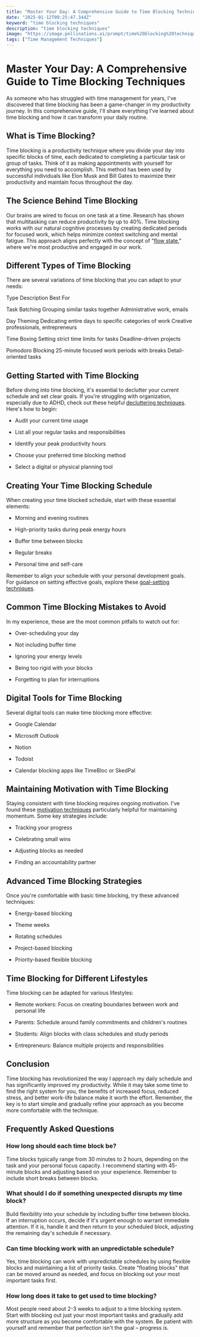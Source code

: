 ```yaml
---
title: "Master Your Day: A Comprehensive Guide to Time Blocking Techniques"
date: "2025-01-12T09:25:47.344Z"
keyword: "time blocking techniques"
description: "time blocking techniques"
image: "https://image.pollinations.ai/prompt/time%20blocking%20techniques%2C%20realistic%20photo%2C%20high%20quality%2C%204k?width=1024&height=1024&nologo=true"
tags: ["Time Management Techniques"]
---
```



# Master Your Day: A Comprehensive Guide to Time Blocking Techniques


As someone who has struggled with time management for years, I've discovered that time blocking has been a game-changer in my productivity journey. In this comprehensive guide, I'll share everything I've learned about time blocking and how it can transform your daily routine.



## What is Time Blocking?

Time blocking is a productivity technique where you divide your day into specific blocks of time, each dedicated to completing a particular task or group of tasks. Think of it as making appointments with yourself for everything you need to accomplish. This method has been used by successful individuals like Elon Musk and Bill Gates to maximize their productivity and maintain focus throughout the day.



## The Science Behind Time Blocking

Our brains are wired to focus on one task at a time. Research has shown that multitasking can reduce productivity by up to 40%. Time blocking works with our natural cognitive processes by creating dedicated periods for focused work, which helps minimize context switching and mental fatigue. This approach aligns perfectly with the concept of "[flow state](https://en.wikipedia.org/wiki/Flow_(psychology))," where we're most productive and engaged in our work.



## Different Types of Time Blocking

There are several variations of time blocking that you can adapt to your needs:





Type
Description
Best For


Task Batching
Grouping similar tasks together
Administrative work, emails


Day Theming
Dedicating entire days to specific categories of work
Creative professionals, entrepreneurs


Time Boxing
Setting strict time limits for tasks
Deadline-driven projects


Pomodoro Blocking
25-minute focused work periods with breaks
Detail-oriented tasks





## Getting Started with Time Blocking

Before diving into time blocking, it's essential to declutter your current schedule and set clear goals. If you're struggling with organization, especially due to ADHD, check out these helpful [decluttering techniques](https://productivityprospect.com/blog/decluttering-techniques-for-people-with-adhd/). Here's how to begin:




- Audit your current time usage

- List all your regular tasks and responsibilities

- Identify your peak productivity hours

- Choose your preferred time blocking method

- Select a digital or physical planning tool



## Creating Your Time Blocking Schedule

When creating your time blocked schedule, start with these essential elements:




- Morning and evening routines

- High-priority tasks during peak energy hours

- Buffer time between blocks

- Regular breaks

- Personal time and self-care



Remember to align your schedule with your personal development goals. For guidance on setting effective goals, explore these [goal-setting techniques](https://productivityprospect.com/blog/effective-goal-setting-techniques-for-personal-development/).



## Common Time Blocking Mistakes to Avoid

In my experience, these are the most common pitfalls to watch out for:




- Over-scheduling your day

- Not including buffer time

- Ignoring your energy levels

- Being too rigid with your blocks

- Forgetting to plan for interruptions



## Digital Tools for Time Blocking

Several digital tools can make time blocking more effective:




- Google Calendar

- Microsoft Outlook

- Notion

- Todoist

- Calendar blocking apps like TimeBloc or SkedPal



## Maintaining Motivation with Time Blocking

Staying consistent with time blocking requires ongoing motivation. I've found these [motivation techniques](https://productivityprospect.com/blog/effective-motivation-techniques-for-personal-growth/) particularly helpful for maintaining momentum. Some key strategies include:




- Tracking your progress

- Celebrating small wins

- Adjusting blocks as needed

- Finding an accountability partner



## Advanced Time Blocking Strategies

Once you're comfortable with basic time blocking, try these advanced techniques:




- Energy-based blocking

- Theme weeks

- Rotating schedules

- Project-based blocking

- Priority-based flexible blocking



## Time Blocking for Different Lifestyles

Time blocking can be adapted for various lifestyles:




- Remote workers: Focus on creating boundaries between work and personal life

- Parents: Schedule around family commitments and children's routines

- Students: Align blocks with class schedules and study periods

- Entrepreneurs: Balance multiple projects and responsibilities



## Conclusion

Time blocking has revolutionized the way I approach my daily schedule and has significantly improved my productivity. While it may take some time to find the right system for you, the benefits of increased focus, reduced stress, and better work-life balance make it worth the effort. Remember, the key is to start simple and gradually refine your approach as you become more comfortable with the technique.



## Frequently Asked Questions


### How long should each time block be?

Time blocks typically range from 30 minutes to 2 hours, depending on the task and your personal focus capacity. I recommend starting with 45-minute blocks and adjusting based on your experience. Remember to include short breaks between blocks.



### What should I do if something unexpected disrupts my time block?

Build flexibility into your schedule by including buffer time between blocks. If an interruption occurs, decide if it's urgent enough to warrant immediate attention. If it is, handle it and then return to your scheduled block, adjusting the remaining day's schedule if necessary.



### Can time blocking work with an unpredictable schedule?

Yes, time blocking can work with unpredictable schedules by using flexible blocks and maintaining a list of priority tasks. Create "floating blocks" that can be moved around as needed, and focus on blocking out your most important tasks first.



### How long does it take to get used to time blocking?

Most people need about 2-3 weeks to adjust to a time blocking system. Start with blocking out just your most important tasks and gradually add more structure as you become comfortable with the system. Be patient with yourself and remember that perfection isn't the goal – progress is.



